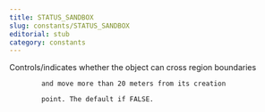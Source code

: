```yaml
---
title: STATUS_SANDBOX
slug: constants/STATUS_SANDBOX
editorial: stub
category: constants
---
```


<LSLConstant name="STATUS_SANDBOX"/>

Controls/indicates whether the object can cross region boundaries

			and move more than 20 meters from its creation

			point. The default if FALSE.
